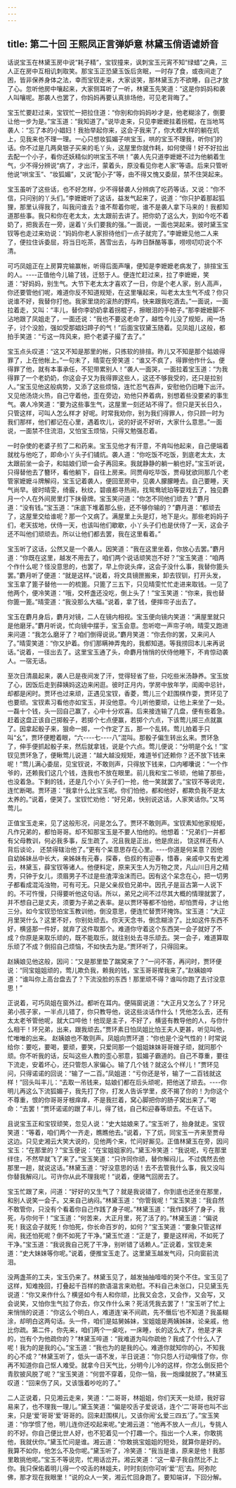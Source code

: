 ```yaml
---
---
---
```

title: 第二十回 王熙凤正言弹妒意 林黛玉俏语谑娇音
---

话说宝玉在林黛玉房中说“耗子精”，宝钗撞来，讽刺宝玉元宵不知“绿蜡”之典，三人正在房中互相讥刺取笑。那宝玉正恐黛玉饭后贪眠，一时存了食，或夜间走了困，皆非保养身体之法，幸而宝钗走来，大家谈笑，那林黛玉方不欲睡，自己才放了心。忽听他房中嚷起来，大家侧耳听了一听，林黛玉先笑道：“这是你妈妈和袭人叫嚷呢。那袭人也罢了，你妈妈再要认真排场他，可见老背晦了。”

宝玉忙要赶过来，宝钗忙一把拉住道：“你别和你妈妈吵才是，他老糊涂了，倒要让他一步为是。”宝玉道：“我知道了。”说毕走来，只见李嬷嬷拄着拐棍，在当地骂袭人：“忘了本的小娼妇！我抬举起你来，这会子我来了，你大模大样的躺在炕上，见我来也不理一理。一心只想妆狐媚子哄宝玉，哄的宝玉不理我，听你们的话。你不过是几两臭银子买来的毛丫头，这屋里你就作耗，如何使得！好不好拉出去配一个小子，看你还妖精似的哄宝玉不哄！”袭人先只道李嬷嬷不过为他躺着生气，少不得分辨说“病了，才出汗，蒙着头，原没看见你老人家”等语。后来只管听他说“哄宝玉”、“妆狐媚”，又说“配小子”等，由不得又愧又委屈，禁不住哭起来。

宝玉虽听了这些话，也不好怎样，少不得替袭人分辨病了吃药等话，又说：“你不信，只问别的丫头们。”李嬷嬷听了这话，益发气起来了，说道：“你只护着那起狐狸，那里认得我了，叫我问谁去？谁不帮着你呢，谁不是袭人拿下马来的！我都知道那些事。我只和你在老太太，太太跟前去讲了。把你奶了这么大，到如今吃不着奶了，把我丢在一旁，逞着丫头们要我的强。”一面说，一面也哭起来。彼时黛玉宝钗等也走过来劝说：“妈妈你老人家担待他们一点子就完了。”李嬷嬷见他二人来了，便拉住诉委屈，将当日吃茶，茜雪出去，与昨日酥酪等事，唠唠叨叨说个不清。

可巧凤姐正在上房算完输赢帐，听得后面声嚷，便知是李嬷嬷老病发了，排揎宝玉的人。----正值他今儿输了钱，迁怒于人。便连忙赶过来，拉了李嬷嬷，笑道：“好妈妈，别生气。大节下老太太才喜欢了一日，你是个老人家，别人高声，你还要管他们呢，难道你反不知道规矩，在这里嚷起来，叫老太太生气不成？你只说谁不好，我替你打他。我家里烧的滚热的野鸡，快来跟我吃酒去。”一面说，一面拉着走，又叫：“丰儿，替你李奶奶拿着拐棍子，擦眼泪的手帕子。”那李嬷嬷脚不沾地跟了凤姐走了，一面还说：“我也不要这老命了，越性今儿没了规矩，闹一场子，讨个没脸，强如受那娼妇蹄子的气！”后面宝钗黛玉随着。见凤姐儿这般，都拍手笑道：“亏这一阵风来，把个老婆子撮了去了。”

宝玉点头叹道：“这又不知是那里的帐，只拣软的排揎。昨儿又不知是那个姑娘得罪了，上在他帐上。”一句未了，晴雯在旁笑道：“谁又不疯了，得罪他作什么。便得罪了他，就有本事承任，不犯带累别人！”袭人一面哭，一面拉着宝玉道：“为我得罪了一个老奶奶，你这会子又为我得罪这些人，这还不够我受的，还只是拉别人。”宝玉见他这般病势，又添了这些烦恼，连忙忍气吞声，安慰他仍旧睡下出汗。又见他汤烧火热，自己守着他，歪在旁边，劝他只养着病，别想着些没要紧的事生气。袭人冷笑道：“要为这些事生气，这屋里一刻还站不得了。但只是天长日久，只管这样，可叫人怎么样才 好呢。时常我劝你，别为我们得罪人，你只顾一时为我们那样，他们都记在心里，遇着坎儿，说的好说不好听，大家什么意思。”一面说，一面禁不住流泪，又怕宝玉烦恼，只得又勉强忍着。

一时杂使的老婆子煎了二和药来。宝玉见他才有汗意，不肯叫他起来，自己便端着就枕与他吃了，即命小丫头子们铺炕。袭人道：“你吃饭不吃饭，到底老太太，太太跟前坐一会子，和姑娘们顽一会子再回来。我就静静的躺一躺也好。”宝玉听说，只得替他去了簪环，看他躺下，自往上房来。同贾母吃毕饭，贾母犹欲同那几个老管家嬷嬷斗牌解闷，宝玉记着袭人，便回至房中，见袭人朦朦睡去。自己要睡，天气尚早。彼时晴雯，绮霰，秋纹，碧痕都寻热闹，找鸳鸯琥珀等耍戏去了，独见麝月一个人在外间房里灯下抹骨牌。宝玉笑问道：“你怎不同他们顽去？”麝月道：“没有钱。”宝玉道：“床底下堆着那么些，还不够你输的？”麝月道：“都顽去了，这屋里交给谁呢？那一个又病了。满屋里上头是灯，地下是火。那些老妈妈子们，老天拔地，伏侍一天，也该叫他们歇歇，小丫头子们也是伏侍了一天，这会子还不叫他们顽顽去。所以让他们都去罢，我在这里看着。”

宝玉听了这话，公然又是一个袭人。因笑道：“我在这里坐着，你放心去罢。”麝月道：“你既在这里，越发不用去了，咱们两个说话顽笑岂不好？”宝玉笑道：“咱两个作什么呢？怪没意思的，也罢了，早上你说头痒，这会子没什么事，我替你篦头罢。”麝月听了便道：“就是这样。”说着，将文具镜匣搬来，卸去钗钏，打开头发，宝玉拿了篦子替他一一的梳篦。只篦了三五下，只见晴雯忙忙走进来取钱。一见了他两个，便冷笑道：“哦，交杯盏还没吃，倒上头了！”宝玉笑道：“你来，我也替你篦一篦。”晴雯道：“我没那么大福。”说着，拿了钱，便摔帘子出去了。

宝玉在麝月身后，麝月对镜，二人在镜内相视。宝玉便向镜内笑道：“满屋里就只是他磨牙。”麝月听说，忙向镜中摆手，宝玉会意。忽听唿一声帘子响，晴雯又跑进来问道：“我怎么磨牙了？咱们倒得说说。”麝月笑道：“你去你的罢，又来问人了。”晴雯笑道：“你又护着。你们那瞒神弄鬼的，我都知道。等我捞回本儿来再说话。”说着，一径出去了。这里宝玉通了头，命麝月悄悄的伏侍他睡下，不肯惊动袭人。一宿无话。

至次日清晨起来，袭人已是夜间发了汗，觉得轻省了些，只吃些米汤静养。宝玉放了心，因饭后走到薛姨妈这边来闲逛。彼时正月内，学房中放年学，闺阁中忌针，却都是闲时。贾环也过来顽，正遇见宝钗，香菱，莺儿三个赶围棋作耍，贾环见了也要顽。宝钗素习看他亦如宝玉，并没他意。今儿听他要顽，让他上来坐了一处。一磊十个钱，头一回自己赢了，心中十分欢喜。后来接连输了几盘，便有些着急。赶着这盘正该自己掷骰子，若掷个七点便赢，若掷个六点，下该莺儿掷三点就赢了。因拿起骰子来，狠命一掷，一个作定了五，那一个乱转。莺儿拍着手只叫“幺”，贾环便瞪着眼，“六----七----八”混叫。那骰子偏生转出幺来。贾环急了，伸手便抓起骰子来，然后就拿钱，说是个六点。莺儿便说：“分明是个幺！”宝钗见贾环急了，便瞅莺儿说道：“越大越没规矩，难道爷们还赖你？还不放下钱来呢！”莺儿满心委屈，见宝钗说，不敢则声，只得放下钱来，口内嘟囔说：“一个作爷的，还赖我们这几个钱，连我也不放在眼里。前儿我和宝二爷顽，他输了那些，也没着急。下剩的钱，还是几个小丫头子们一抢，他一笑就罢了。”宝钗不等说完，连忙断喝。贾环道：“我拿什么比宝玉呢。你们怕他，都和他好，都欺负我不是太太养的。”说着，便哭了。宝钗忙劝他：“好兄弟，快别说这话，人家笑话你。”又骂莺儿。

正值宝玉走来，见了这般形况，问是怎么了。贾环不敢则声。宝钗素知他家规矩，凡作兄弟的，都怕哥哥。却不知那宝玉是不要人怕他的。他想着：“兄弟们一并都有父母教训，何必我多事，反生疏了。况且我是正出，他是庶出， 饶这样还有人背后谈论， 还禁得辖治他了。”更有个呆意思存在心里。----你道是何呆意？因他自幼姊妹丛中长大，亲姊妹有元春，探春，伯叔的有迎春，惜春，亲戚中又有史湘云，林黛玉，薛宝钗等诸人。他便料定，原来天生人为万物之灵，凡山川日月之精秀，只钟于女儿，须眉男子不过是些渣滓浊沫而已。因有这个呆念在心，把一切男子都看成混沌浊物，可有可无。只是父亲叔伯兄弟中。因孔子是亘古第一人说下的。不可忤慢，只得要听他这句话。所以，弟兄之间不过尽其大概的情理就罢了，并不想自己是丈夫，须要为子弟之表率。是以贾环等都不怕他，却怕贾母，才让他三分。如今宝钗恐怕宝玉教训他，倒没意思，便连忙替贾环掩饰。宝玉道：“大正月里哭什么？这里不好，你别处顽去。你天天念书，倒念糊涂了。比如这件东西不好，横竖那一件好，就弃了这件取那个。难道你守着这个东西哭一会子就好了不成？你原是来取乐顽的，既不能取乐，就往别处去寻乐顽去。哭一会子，难道算取乐顽了不成？倒招自己烦恼，不如快去为是。”贾环听了，只得回来。

赵姨娘见他这般，因问：“又是那里垫了踹窝来了？”一问不答，再问时，贾环便说：“同宝姐姐顽的，莺儿欺负我，赖我的钱，宝玉哥哥撵我来了。”赵姨娘啐道：“谁叫你上高台盘去了？下流没脸的东西！那里顽不得？谁叫你跑了去讨没意思！”

正说着，可巧凤姐在窗外过。都听在耳内。便隔窗说道：“大正月又怎么了？环兄弟小孩子家，一半点儿错了，你只教导他，说这些淡话作什么！凭他怎么去，还有太太老爷管他呢，就大口啐他！他现是主子，不好了，横竖有教导他的人，与你什么相干！环兄弟，出来，跟我顽去。”贾环素日怕凤姐比怕王夫人更甚，听见叫他，忙唯唯的出来。 赵姨娘也不敢则声。凤姐向贾环道：“你也是个没气性的！时常说给你：要吃，要喝，要顽，要笑，只爱同那一个姐姐妹妹哥哥嫂子顽，就同那个顽。你不听我的话，反叫这些人教的歪心邪意，狐媚子霸道的。自己不尊重，要往下流走，安着坏心，还只管怨人家偏心。输了几个钱？就这么个样儿！”贾环见问，只得诺诺的回说：“输了一二百。”凤姐道：“亏你还是爷，输了一二百钱就这样！”回头叫丰儿：“去取一吊钱来，姑娘们都在后头顽呢，把他送了顽去。----你明儿再这么下流狐媚子，我先打了你，打发人告诉学里，皮不揭了你的！为你这个不尊重，恨的你哥哥牙根痒痒，不是我拦着，窝心脚把你的肠子窝出来了。”喝命：“去罢！”贾环诺诺的跟了丰儿，得了钱，自己和迎春等顽去。不在话下。

且说宝玉正和宝钗顽笑，忽见人说：“史大姑娘来了。”宝玉听了，抬身就走。宝钗笑道：“等着，咱们两个一齐走，瞧瞧他去。”说着，下了炕，同宝玉一齐来至贾母这边。只见史湘云大笑大说的，见他两个来，忙问好厮见。正值林黛玉在旁，因问宝玉：“在那里的？”宝玉便说：“在宝姐姐家的。”黛玉冷笑道：“我说呢，亏在那里绊住，不然早就飞了来了。”宝玉笑道：“只许同你顽，替你解闷儿。不过偶然去他那里一趟，就说这话。”林黛玉道：“好没意思的话！去不去管我什么事，我又没叫你替我解闷儿。可许你从此不理我呢！”说着，便赌气回房去了。

宝玉忙跟了来，问道：“好好的又生气了？就是我说错了，你到底也还坐在那里，和别人说笑一会子。又来自己纳闷。”林黛玉道：“你管我呢！”宝玉笑道：“我自然不敢管你，只没有个看着你自己作践了身子呢。”林黛玉道：“我作践坏了身子，我死，与你何干！”宝玉道：“何苦来，大正月里，死了活了的。”林黛玉道：“偏说死！我这会子就死！你怕死，你长命百岁的，如何？”宝玉笑道：“要象只管这样闹，我还怕死呢？倒不如死了干净。”黛玉忙道：“正是了，要是这样闹，不如死了干净。”宝玉道：“我说我自己死了干净，别听错了话赖人。”正说着，宝钗走来道：“史大妹妹等你呢。”说着，便推宝玉走了。这里黛玉越发气闷，只向窗前流泪。

没两盏茶的工夫，宝玉仍来了。林黛玉见了，越发抽抽噎噎的哭个不住。宝玉见了这样，知难挽回，打叠起千百样的款语温言来劝慰。不料自己未张口，只见黛玉先说道：“你又来作什么？横竖如今有人和你顽，比我又会念，又会作，又会写，又会说笑，又怕你生气拉了你去，你又作什么来？死活凭我去罢了！”宝玉听了忙上来悄悄的说道：“你这么个明白人，难道连‘亲不间疏，先不僭后’也不知道？我虽糊涂，却明白这两句话。头一件，咱们是姑舅姊妹，宝姐姐是两姨姊妹，论亲戚，他比你疏。第二件，你先来，咱们两个一桌吃，一床睡，长的这么大了，他是才来的，岂有个为他疏你的？”林黛玉啐道：“我难道为叫你疏他？我成了个什么人了呢！我为的是我的心。”宝玉道：“我也为的是我的心。难道你就知你的心，不知我的心不成？”林黛玉听了，低头一语不发，半日说道：“你只怨人行动嗔怪了你，你再不知道你自己怄人难受。就拿今日天气比，分明今儿冷的这样，你怎么倒反把个青肷披风脱了呢？”宝玉笑道：“何尝不穿着，见你一恼，我一炮燥就脱了。”林黛玉叹道：“回来伤了风，又该饿着吵吃的了。”

二人正说着，只见湘云走来，笑道：“二哥哥，林姐姐，你们天天一处顽，我好容易来了，也不理我一理儿。”黛玉笑道：“偏是咬舌子爱说话，连个‘二’哥哥也叫不出来，只是‘爱’哥哥‘爱’哥哥的。回来赶围棋儿，又该你闹‘幺爱三四五’了。”宝玉笑道：“你学惯了他，明儿连你还咬起来呢。”史湘云道：“他再不放人一点儿，专挑人的不好。你自己便比世人好，也不犯着见一个打趣一个。指出一个人来，你敢挑他，我就伏你。”黛玉忙问是谁。湘云道：“你敢挑宝姐姐的短处，就算你是好的。我算不如你，他怎么不及你呢。”黛玉听了，冷笑道：“我当是谁，原来是他！我那里敢挑他呢。”宝玉不等说完，忙用话岔开。湘云笑道：“这一辈子我自然比不上你。我只保佑着明儿得一个咬舌的林姐夫，时时刻刻你可听‘爱’‘厄’去。阿弥陀佛，那才现在我眼里！”说的众人一笑，湘云忙回身跑了。要知端详，下回分解。

